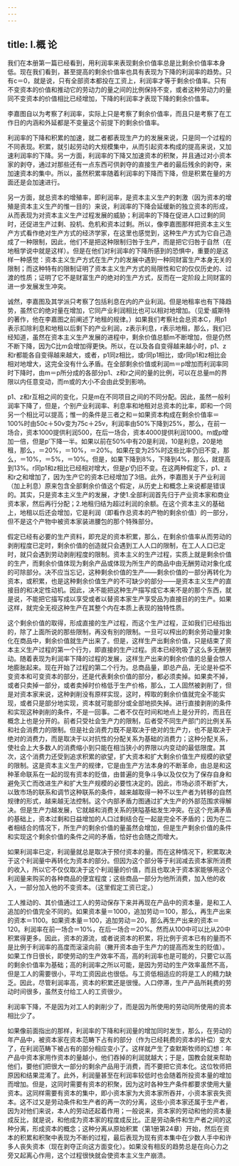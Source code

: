 ```yaml
---
---
---
```

title: Ⅰ.概 论
---




我们在本册第一篇已经看到，用利润率来表现剩余价值率总是比剩余价值率本身低。现在我们看到，甚至提高的剩余价值率也具有表现为下降的利润率的趋势。只有c＝0，就是说，只有全部资本都投在工资上，利润率才等于剩余价值率。只有不变资本的价值和推动它的劳动力的量之间的比例保持不变，或者这种劳动力的量同不变资本的价值相比已经增加，下降的利润率才表现下降的剩余价值率。

李嘉图自以为考察了利润率，实际上只是考察了剩余价值率，而且只是考察了在工作日的内涵和外延都是不变量这个前提下的剩余价值率。

利润率的下降和积累的加速，就二者都表现生产力的发展来说，只是同一个过程的不同表现。积累，就引起劳动的大规模集中，从而引起资本构成的提高来说，又加速利润率的下降。另一方面，利润率的下降又加速资本的积聚，并且通过对小资本家的剥夺，通过对那些还有一点东西可供剥夺的直接生产者的最后残余的剥夺，来加速资本的集中。所以，虽然积累率随着利润率的下降而下降，但是积累在量的方面还是会加速进行。

另一方面，就总资本的增殖率，即利润率，是资本主义生产的刺激（因为资本的增殖是资本主义生产的惟一目的）来说，利润率的下降会延缓新的独立资本的形成，从而表现为对资本主义生产过程发展的威胁；利润率的下降在促进人口过剩的同时，还促进生产过剩、投机、危机和资本过剩。所以，像李嘉图那样把资本主义生产方式看作绝对生产方式的经济学家，在这里也感觉到，这种生产方式为它自己造成了一种限制，因此，他们不是把这种限制归咎于生产，而是把它归咎于自然（在地租学说中就是这样）。但是在他们对利润率的下降所感到的恐惧中，重要的是这样一种感觉：资本主义生产方式在生产力的发展中遇到一种同财富生产本身无关的限制；而这种特有的限制证明了资本主义生产方式的局限性和它的仅仅历史的、过渡的性质；证明了它不是财富生产的绝对的生产方式，反而在一定阶段上同财富的进一步发展发生冲突。

诚然，李嘉图及其学派只考察了包括利息在内的产业利润。但是地租率也有下降趋势，虽然它的绝对量在增加，它同产业利润相比也可以相对地增加。（见爱·威斯特的著作，他在李嘉图之前阐述了地租的规律。）如果我们考察社会总资本C，用p1表示扣除利息和地租以后剩下的产业利润，z表示利息，r表示地租，那么，我们已经知道，虽然在资本主义生产发展的进程中，剩余价值总额m不断增加，但是仍然不断下降，因为C比m会增加得更快。所以，在以及各自变得越来越小时，p1、z和r都能各自变得越来越大，或者，p1同z相比，或r同p1相比，或r同p1和z相比会相对地增大，这完全没有什么矛盾。在全部剩余价值或利润m＝p增加而利润率同时下降时，由m＝p所分成的各部分p1、z和r之间的量的比例，可以在总量m的界限以内任意变动，而m或的大小不会由此受到影响。

p1、z和r互相之间的变化，只是m在不同项目之间的不同分配。因此，虽然一般利润率下降了，但是，个别产业利润率、利息率和地租对总资本的比率，即和一个同另一个相比可以提高；惟一的条件是三者之和＝如果资本构成在剩余价值率＝100%时由50c＋50v变为75c＋25v，利润率由50%下降到25%，那么，在前一场合，资本1000提供利润500，在后一场合，资本4000提供利润1000。m或p增加一倍，但是p′下降一半。如果以前在50%中有20是利润，10是利息，20是地租，那么，＝20%，＝10%，＝20%。如果在变为25%时这些比率仍旧不变，那么，＝10%，＝5%，＝10%。但是，如果下降到8%，下降到4%，那么，就提高到13%。r同p1和z相比已经相对增大，但是p′仍旧不变。在这两种假定下，p1、z和r之和增加了，因为生产它的资本已经增加了3倍。此外，李嘉图关于产业利润（加上利息）原来包含全部剩余价值这个假定，从历史上和概念上来说都是错误的。其实，只是资本主义生产的发展，才使1.全部利润首先归于产业资本家和商业资本家，然后再行分配；2.地租归结为超过利润的余额。在这个资本主义的基础上，地租以后还会增加，它是利润（即看作总资本的产物的剩余价值）的一部分，但不是这个产物中被资本家装进腰包的那个特殊部分。

假定已经有必要的生产资料，即充足的资本积累，那么，在剩余价值率从而劳动的剥削程度已定时，剩余价值的创造就只会遇到工人人口的限制，在工人人口已定时，就只会遇到劳动剥削程度的限制。资本主义的生产过程，实质上就是剩余价值的生产，而剩余价值体现为剩余产品或体现为所生产的商品中由无酬劳动对象化成的可除部分。决不应当忘记，这种剩余价值的生产——剩余价值的一部分再转化为资本，或积累，也是这种剩余价值生产的不可缺少的部分——是资本主义生产的直接目的和决定性动机。因此，决不能把这种生产描写成它本来不是的那个东西，就是说，不能把它描写成以享受或者以替资本家生产享受品为直接目的的生产。如果这样，就完全无视这种生产在其整个内在本质上表现的独特性质。

这个剩余价值的取得，形成直接的生产过程，而这个生产过程，正如我们已经指出的，除了上面所说的那些限制，再没有别的限制。一旦可以榨出的剩余劳动量对象化在商品中，剩余价值就生产出来了。但是，这样生产出剩余价值，只是结束了资本主义生产过程的第一个行为，即直接的生产过程。资本已经吮吸了这么多无酬劳动。随着表现为利润率下降的过程的发展，这样生产出来的剩余价值的总量会惊人地膨胀起来。现在开始了过程的第二个行为。总商品量，即总产品，无论是补偿不变资本和可变资本的部分，还是代表剩余价值的部分，都必须卖掉。如果卖不掉，或者只卖掉一部分，或者卖掉时价格低于生产价格，那么，工人固然被剥削了，但是对资本家来说，这种剥削没有原样实现，这时，榨取的剩余价值就完全不能实现，或者只是部分地实现，资本就可能部分或全部地损失掉。进行直接剥削的条件和实现这种剥削的条件，不是一回事。二者不仅在时间和地点上是分开的，而且在概念上也是分开的。前者只受社会生产力的限制，后者受不同生产部门的比例关系和社会消费力的限制。但是社会消费力既不是取决于绝对的生产力，也不是取决于绝对的消费力，而是取决于以对抗性的分配关系为基础的消费力；这种分配关系，使社会上大多数人的消费缩小到只能在相当狭小的界限以内变动的最低限度。其次，这个消费力还受到追求积累的欲望，扩大资本和扩大剩余价值生产规模的欲望的限制。这是资本主义生产的规律，它是由生产方法本身的不断革命，由总是和这种革命联系在一起的现有资本的贬值，由普遍的竞争斗争以及仅仅为了保存自身和避免灭亡而改进生产和扩大生产规模的必要性决定的。因此，市场必须不断扩大，以致市场的联系和调节这种联系的条件，越来越取得一种不以生产者为转移的自然规律的形式，越来越无法控制。这个内部矛盾力图通过扩大生产的外部范围求得解决。但是生产力越发展，它就越和消费关系的狭隘基础发生冲突。在这个充满矛盾的基础上，资本过剩和日益增加的人口过剩结合在一起是完全不矛盾的；因为在二者相结合的情况下，所生产的剩余价值的量虽然会增加，但是生产剩余价值的条件和实现这个剩余价值的条件之间的矛盾，恰好也会随之而增大。

如果利润率已定，利润量就总是取决于预付资本的量。而在这种情况下，积累取决于这个利润量中再转化为资本的部分。但因为这个部分等于利润减去资本家所消费的收入，所以它不仅仅取决于这个利润量的价值，而且也取决于资本家能够用这个利润量来购买的各种商品的便宜程度；这些商品一部分为他所消费，加入他的收入，一部分加入他的不变资本。（这里假定工资已定。）

工人推动的、其价值通过工人的劳动保存下来并再现在产品中的资本量，是和工人追加的价值完全不同的。如果资本量＝1000，追加劳动＝100，那么，再生产出来的资本＝1100。如果资本量＝100，追加劳动＝20，那么再生产出来的资本＝120。利润率在前一场合＝10%，在后一场合＝20%。然而从100中可以比从20中积累得更多。因此，资本的源流，或者说资本的积累，将比例于资本已有的量而不是比例于利润率的高度而滚滚向前（撇开资本由于生产力的提高而发生的贬值）。如果工作日很长，即使劳动的生产效率不高，高的利润率也是可能的，只要它以高的剩余价值率为基础；高的利润率之所以可能，是因为劳动的生产效率虽然不高，但是工人的需要很小，平均工资因此也很低。与工资低相适应的将是工人的精力缺乏。因此，尽管利润率高，资本的积累还是很慢。人口停滞，生产产品所耗费的劳动时间很多，虽然支付给工人的工资很少。

利润率下降，不是因为对工人的剥削少了，而是因为所使用的劳动同所使用的资本相比少了。

如果像前面指出的那样，利润率的下降和利润量的增加同时发生，那么，在劳动的年产品中，被资本家在资本范畴下占有的部分（作为已经耗费的资本的补偿）变大了，在利润范畴下被占有的部分相应变小了。这样就产生了查默斯牧师的幻想：年产品中资本家用作资本的量越小，他们吞掉的利润就越大；于是，国教会就来帮助他们，要他们把很大一部分的剩余产品用于消费，而不要把它资本化。这位牧师把原因和结果混淆了。此外，利润量甚至在利润率较低时也会随着所投资本量的增加而增加。但是，这同时需要有资本的积聚，因为这时各种生产条件都要求使用大量资本。这同样需要有资本的集中，即小资本家为大资本家所吞并，小资本家丧失资本。这不过又是劳动条件和生产者的再一次的分离，这些小资本家还属于生产者，因为对他们来说，本人的劳动还起着作用；一般说来，资本家的劳动和他的资本量成反比，就是说，和他成为资本家的程度成反比。正是劳动条件和生产者之间的这种分离，形成资本的概念；这种分离从原始积累（第1册第24章）开始，然后在资本的积累和积聚中表现为不断的过程，最后表现为现有资本集中在少数人手中和许多人丧失资本（现在剥夺正向这方面变化）。如果没有相反的趋势总是在向心力之旁又起离心作用，这个过程很快就会使资本主义生产崩溃。